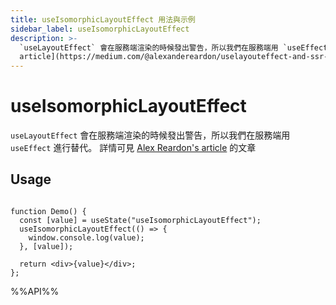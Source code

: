 ```yaml
---
title: useIsomorphicLayoutEffect 用法與示例
sidebar_label: useIsomorphicLayoutEffect
description: >-
  `useLayoutEffect` 會在服務端渲染的時候發出警告，所以我們在服務端用 `useEffect` 進行替代。 詳情可見 [Alex Reardon's
  article](https://medium.com/@alexandereardon/uselayouteffect-and-ssr-192986cdc
---
```

# useIsomorphicLayoutEffect

`useLayoutEffect` 會在服務端渲染的時候發出警告，所以我們在服務端用 `useEffect` 進行替代。 詳情可見 [Alex Reardon's article](https://medium.com/@alexandereardon/uselayouteffect-and-ssr-192986cdcf7a) 的文章

## Usage

```tsx live

function Demo() {
  const [value] = useState("useIsomorphicLayoutEffect");
  useIsomorphicLayoutEffect(() => {
    window.console.log(value);
  }, [value]);

  return <div>{value}</div>;
};

```

%%API%%